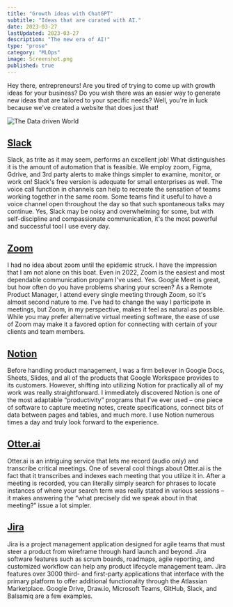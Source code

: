 ```yaml
---
title: "Growth ideas with ChatGPT"
subtitle: "Ideas that are curated with AI."
date: 2023-03-27
lastUpdated: 2023-03-27
description: "The new era of AI!"
type: "prose"
category: "MLOps"
image: Screenshot.png
published: true
---
```


Hey there, entrepreneurs! Are you tired of trying to come up with growth ideas for 
your business? Do you wish there was an easier way to generate new ideas that are 
tailored to your specific needs? Well, you're in luck because we've created a 
website that does just that!

![The Data driven World](Screenshot.png)





## [Slack](https://slack.com/)

Slack, as trite as it may seem, performs an excellent job! What distinguishes it is the amount of automation that is feasible. We employ zoom, Figma, Gdrive, and 3rd party alerts to make things simpler to examine, monitor, or work on! Slack's free version is adequate for small enterprises as well. The voice call function in channels can help to recreate the sensation of teams working together in the same room. Some teams find it useful to have a voice channel open throughout the day so that such spontaneous talks may continue. Yes, Slack may be noisy and overwhelming for some, but with self-discipline and compassionate communication, it's the most powerful and successful tool I use every day.

## [Zoom](https://zoom.us/)

I had no idea about zoom until the epidemic struck. I have the impression that I am not alone on this boat. Even in 2022, Zoom is the easiest and most dependable communication program I've used. Yes. Google Meet is great, but how often do you have problems sharing your screen? As a Remote Product Manager, I attend every single meeting through Zoom, so it's almost second nature to me. I've had to change the way I participate in meetings, but Zoom, in my perspective, makes it feel as natural as possible. While you may prefer alternative virtual meeting software, the ease of use of Zoom may make it a favored option for connecting with certain of your clients and team members.

## [Notion](https://www.notion.so/)

Before handling product management, I was a firm believer in Google Docs, Sheets, Slides, and all of the products that Google Workspace provides to its customers. However, shifting into utilizing Notion for practically all of my work was really straightforward. I immediately discovered Notion is one of the most adaptable “productivity” programs that I’ve ever used – one piece of software to capture meeting notes, create specifications, connect bits of data between pages and tables, and much more. I use Notion numerous times a day and truly look forward to the experience.

## [Otter.ai](https://otter.ai/)

Otter.ai is an intriguing service that lets me record (audio only) and transcribe critical meetings. One of several cool things about Otter.ai is the fact that it transcribes and indexes each meeting that you utilize it in. After a meeting is recorded, you can literally simply search for phrases to locate instances of where your search term was really stated in various sessions – it makes answering the “what precisely did we speak about in that meeting?” issue a lot simpler.

## [Jira](https://www.atlassian.com/software/jira)

Jira is a project management application designed for agile teams that must steer a product from wireframe through hard launch and beyond. Jira software features such as scrum boards, roadmaps, agile reporting, and customized workflow can help any product lifecycle management team. Jira features over 3000 third- and first-party applications that interface with the primary platform to offer additional functionality through the Atlassian Marketplace. Google Drive, Draw.io, Microsoft Teams, GitHub, Slack, and Balsamiq are a few examples.
